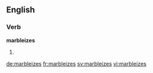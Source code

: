==English==

===Verb===
'''marbleizes'''

# {{third-person singular of|marbleize}}

[[de:marbleizes]]
[[fr:marbleizes]]
[[sv:marbleizes]]
[[vi:marbleizes]]